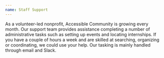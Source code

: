 ```yaml
---
name: Staff Support
---
```


As a volunteer-led nonprofit, Accessible Community is growing every month. Our support team provides assistance completing a number of administrative tasks such as setting up events and locating internships. If you have a couple of hours a week and are skilled at searching, organizing or coordinating, we could use your help. Our tasking is mainly handled through email and Slack.